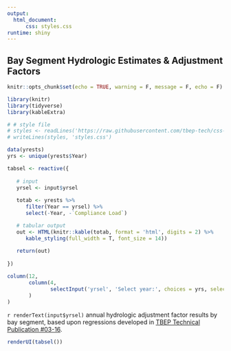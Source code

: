 ```yaml
---
output: 
  html_document:
      css: styles.css
runtime: shiny
---
```


## Bay Segment Hydrologic Estimates & Adjustment Factors

```r
knitr::opts_chunk$set(echo = TRUE, warning = F, message = F, echo = F)

library(knitr)
library(tidyverse)
library(kableExtra)

# # style file
# styles <- readLines('https://raw.githubusercontent.com/tbep-tech/css-styling/master/styles.css')
# writeLines(styles, 'styles.css')

data(yrests)
yrs <- unique(yrests$Year)
```

```r
tabsel <- reactive({
   
   # input 
   yrsel <- input$yrsel
   
   totab <- yrests %>% 
      filter(Year == yrsel) %>% 
      select(-Year, -`Compliance Load`) 

   # tabular output
   out <- HTML(knitr::kable(totab, format = 'html', digits = 2) %>% 
      kable_styling(full_width = T, font_size = 14))
   
   return(out)
   
})
```

```r
column(12, 
       column(4, 
              selectInput('yrsel', 'Select year:', choices = yrs, selected = max(yrs))
       )
)
```

`r renderText(input$yrsel)` annual hydrologic adjustment factor results by bay segment, based upon regressions developed in [TBEP Technical Publication #03-16](https://drive.google.com/file/d/11NT0NQ2WbPO6pVZaD7P7Z6qjcwO1jxHw/view).
   
```r
renderUI(tabsel())
```